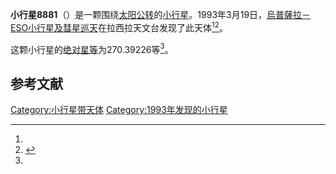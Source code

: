 {{Infobox planet
| bgcolour = #FFFFC0
| name = 8881 Prialnik
| symbol = 
| image = 
| caption = 
| discovery = yes
| discovery_ref = 
| discoverer = [[烏普薩拉－ESO小行星及彗星巡天|烏普薩拉－ESO小行星及彗星巡天]]
| discovery_site = [[拉西拉天文台|拉西拉天文台]] 
| discovered = 1993年3月19日
| designations = yes
| mp_name = 
| named_after = 
| alt_names = 1993 FW36/ 1997 ED40
| mp_category = [[主带小行星|主带小行星]]
| orbit_ref = <ref name="a">[http://ssd.jpl.nasa.gov/sbdb.cgi?sstr=8881 8881 Prialnik] {{Wayback|url=http://ssd.jpl.nasa.gov/sbdb.cgi?sstr=8881 |date=20140902014450 }}，小行星數據庫瀏覽器（JPL Small-Body Database Browser）－[[美国国家航空航天局|美国国家航空航天局]]喷气推进实验室</ref>
| epoch = 2456400.5 (2013年4月18日更新)
| aphelion = {{convert|2.8118068|AU|km|3|abbr=on|lk=out}}
| perihelion = {{convert|2.6428330|AU|km|3|abbr=on}}
| semimajor = {{convert|2.7273199|AU|km|3|abbr=on}}
| eccentricity = 0.030978
| period = 1645.138807 [[日|日]]<br />4.5[[儒略年|儒略年]]
| avg_speed = 
| inclination = 4.94980
| asc_node = 168.20532
| mean_anomaly = 
| arg_peri = 270.39226
| satellites = 
| physical_characteristics = yes
| dimensions = 
| mass = 
| density = 
| surface_grav = 
| escape_velocity = 
| sidereal_day = 
| axial_tilt = 
| pole_ecliptic_lat = 
| pole_ecliptic_lon = 
| albedo = 
| temperatures= 
| temp_name1 = 
| mean_temp_1 = 
| max_temp_1 = 
| temp_name2 = 
| max_temp_2 = 
| spectral_type = 
| abs_magnitude = 270.39226
}}

'''小行星8881'''（{{lang-en|8881 Prialnik}}）是一颗围绕[[太阳|太阳]][[公转|公转]]的[[小行星|小行星]]。1993年3月19日，[[烏普薩拉－ESO小行星及彗星巡天|烏普薩拉－ESO小行星及彗星巡天]]在拉西拉天文台发现了此天体<ref name="a" /><ref>{{cite news|title=小行星列表|url=http://cfa-www.harvard.edu/iau/lists/NumberedMPs.txt|accessdate=2013-07-08|newspaper=哈佛大学|archive-date=2008-05-17|archive-url=https://web.archive.org/web/20080517010638/http://cfa-www.harvard.edu/iau/lists/NumberedMPs.txt|dead-url=no}}</ref>。

这颗小行星的[[绝对星等|绝对星等]]为270.39226等<ref name="a" />。

==参考文献==
{{reflist}}
{{Minor Planet Number|[[小行星8880|小行星8880]]|[[小行星8882|小行星8882]]}}

{{小天体}}

[[Category:小行星带天体|Category:小行星带天体]]
[[Category:1993年发现的小行星|Category:1993年发现的小行星]]

{{asteroid-stub}}